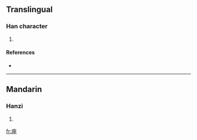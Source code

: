 ==Translingual==

===Han character===
{{Han char|rn=53|rad=广|as=04|sn=7|four=|canj=戈田中 (IWL)}}

# {{defn|Han|sort=广04}}

====References====
* {{Han ref|kx=0344.180|dkj=09274|dj=0654.060|hdz=20877.040|uh=5E98|ud=24216}}

----

==Mandarin==

===Hanzi===
{{cmn-hanzi|pin=[[yā]] ([[ya1]])|wg=ya<sup>1</sup>}}

# {{defn|Mandarin|sort=广04}}

[[fr:庘]]